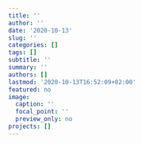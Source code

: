 ```yaml
---
title: ''
author: ''
date: '2020-10-13'
slug: ''
categories: []
tags: []
subtitle: ''
summary: ''
authors: []
lastmod: '2020-10-13T16:52:09+02:00'
featured: no
image:
  caption: ''
  focal_point: ''
  preview_only: no
projects: []
---
```

